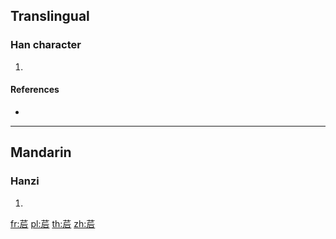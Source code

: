 {{character info/new}}
==Translingual==

===Han character===
{{Han char|rn=140|rad=艸|as=06|sn=12|four=44261|canj=THMR}}

# {{defn|Han|sort=艸06}}

====References====
* {{Han ref|kx=1028.140|dkj=30897|dj=1487.120|hdz=53206.090|uh=8329|ud=33577|bh=D3AD|bd=54189}}

----

==Mandarin==

===Hanzi===
{{cmn-hanzi|pin=[[gǒu]] ([[gou3]])|wg=kou<sup>3</sup>}}

# {{defn|lang=cmn|sort=艸06}}

[[fr:茩]]
[[pl:茩]]
[[th:茩]]
[[zh:茩]]
